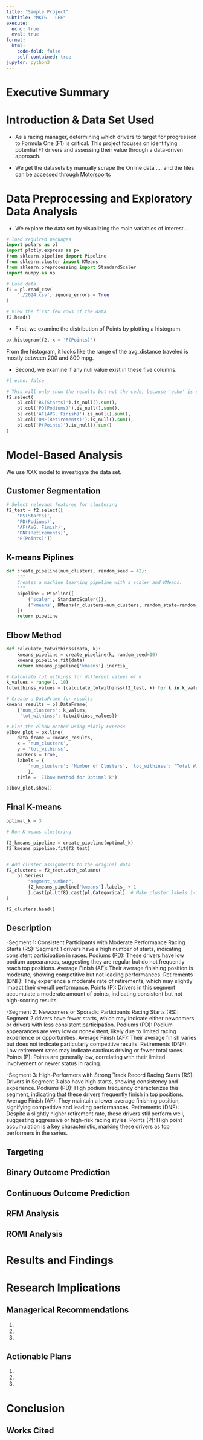 ```yaml
---
title: "Sample Project"
subtitle: "MKTG - LEE"
execute: 
  echo: true
  eval: true
format:
  html:
    code-fold: false
    self-contained: true
jupyter: python3
---
```



# Executive Summary

# Introduction & Data Set Used

- As a racing manager, determining which drivers to target for progression to Formula One (F1) is critical. This project focuses on identifying potential F1 drivers and assessing their value through a data-driven approach.

- We get the datasets by manually scrape the Online data ..., and the files can be accessed through [Motorsports](https://motorsportstats.com/series/fia-formula-2-championship/summary/2024)




# Data Preprocessing and Exploratory Data Analysis

- We explore the data set by visualizing the main variables of interest...

```python
# load required packages
import polars as pl
import plotly.express as px
from sklearn.pipeline import Pipeline
from sklearn.cluster import KMeans
from sklearn.preprocessing import StandardScaler
import numpy as np

# Load data
f2 = pl.read_csv(
    './2024.csv', ignore_errors = True
)

# View the first few rows of the data
f2.head()

```


- First, we examine the distribution of Points by plotting a histogram.

```python

px.histogram(f2, x = 'P(Points)')


```


From the histogram, it looks like the range of the avg_distance traveled is mostly between 200 and 800 mpg.

- Second, we examine if any null value exist in these five columns.

```python
#| echo: false

# This will only show the results but not the code, because 'echo' is set to false
f2.select(
    pl.col('RS(Starts)').is_null().sum(),
    pl.col('PD(Podiums)').is_null().sum(),
    pl.col('AF(AVG. Finish)').is_null().sum(),
    pl.col('DNF(Retirements)').is_null().sum(),
    pl.col('P(Points)').is_null().sum()
)

```
# Model-Based Analysis

We use XXX model to investigate the data set.


## Customer Segmentation
```python
# Select relevant features for clustering
f2_test = f2.select([
    'RS(Starts)',
    'PD(Podiums)',
    'AF(AVG. Finish)',
    'DNF(Retirements)',
    'P(Points)'])

```

## K-means Piplines
```python

def create_pipeline(num_clusters, random_seed = 42):
    """
    Creates a machine learning pipeline with a scaler and KMeans.
    """
    pipeline = Pipeline([
        ('scaler', StandardScaler()),
        ('kmeans', KMeans(n_clusters=num_clusters, random_state=random_seed))
    ])
    return pipeline


```

## Elbow Method
```python
def calculate_totwithinss(data, k):
    kmeans_pipeline = create_pipeline(k, random_seed=10)
    kmeans_pipeline.fit(data)
    return kmeans_pipeline['kmeans'].inertia_

# Calculate tot.withinss for different values of k
k_values = range(1, 10)
totwithinss_values = [calculate_totwithinss(f2_test, k) for k in k_values]

# Create a DataFrame for results
kmeans_results = pl.DataFrame(
    {'num_clusters': k_values,
     'tot_withinss': totwithinss_values})

# Plot the elbow method using Plotly Express
elbow_plot = px.line(
    data_frame = kmeans_results,
    x = 'num_clusters',
    y = 'tot_withinss', 
    markers = True,
    labels = {
        'num_clusters': 'Number of Clusters', 'tot_withinss': 'Total Within SS'
        },
    title = 'Elbow Method for Optimal k')

elbow_plot.show()
```

## Final K-means
```python

optimal_k = 3

# Run K-means clustering

f2_kmeans_pipeline = create_pipeline(optimal_k)
f2_kmeans_pipeline.fit(f2_test)


# Add cluster assignments to the original data
f2_clusters = f2_test.with_columns(
    pl.Series(
        "segment_number",
        f2_kmeans_pipeline['kmeans'].labels_ + 1
        ).cast(pl.Utf8).cast(pl.Categorical)  # Make cluster labels 1-indexed
)

f2_clusters.head() 
```
## Description
-Segment 1: Consistent Participants with Moderate Performance
Racing Starts (RS): Segment 1 drivers have a high number of starts, indicating consistent participation in races.
Podiums (PD): These drivers have low podium appearances, suggesting they are regular but do not frequently reach top positions.
Average Finish (AF): Their average finishing position is moderate, showing competitive but not leading performances.
Retirements (DNF): They experience a moderate rate of retirements, which may slightly impact their overall performance.
Points (P): Drivers in this segment accumulate a moderate amount of points, indicating consistent but not high-scoring results.

-Segment 2: Newcomers or Sporadic Participants
Racing Starts (RS): Segment 2 drivers have fewer starts, which may indicate either newcomers or drivers with less consistent participation.
Podiums (PD): Podium appearances are very low or nonexistent, likely due to limited racing experience or opportunities.
Average Finish (AF): Their average finish varies but does not indicate particularly competitive results.
Retirements (DNF): Low retirement rates may indicate cautious driving or fewer total races.
Points (P): Points are generally low, correlating with their limited involvement or newer status in racing.

-Segment 3: High-Performers with Strong Track Record
Racing Starts (RS): Drivers in Segment 3 also have high starts, showing consistency and experience.
Podiums (PD): High podium frequency characterizes this segment, indicating that these drivers frequently finish in top positions.
Average Finish (AF): They maintain a lower average finishing position, signifying competitive and leading performances.
Retirements (DNF): Despite a slightly higher retirement rate, these drivers still perform well, suggesting aggressive or high-risk racing styles.
Points (P): High point accumulation is a key characteristic, marking these drivers as top performers in the series.

## Targeting

## Binary Outcome Prediction

## Continuous Outcome Prediction

## RFM Analysis

## ROMI Analysis

# Results and Findings

# Research Implications
## Managerical Recommendations
1.
2.
3.

## Actionable Plans
1.
2.
3.

# Conclusion

## Works Cited
